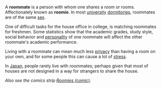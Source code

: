 A '''roommate''' is a person with whom one shares a room or rooms. Affectionately known as '''roomie'''. In most [[university]] [[dormitory|dormitories]], roommates are of the same [[sex]].

One of difficult tasks for the house office in college, is matching roommates for freshmen. Some statistics show that the academic grades, study style, social behavior and [[personality]] of one roommate will affect the other roommate's academic performance.

Living with a roommate can mean much less [[privacy]] than having a room on your own, and for some people this can cause a lot of [[stress (psychology)|stress]].

In [[Japan]], people rarely live with roommates; perhaps given that most of houses are not designed in a way for strangers to share the house.

''Also see the comics strip [[Roomies (comic)]].''